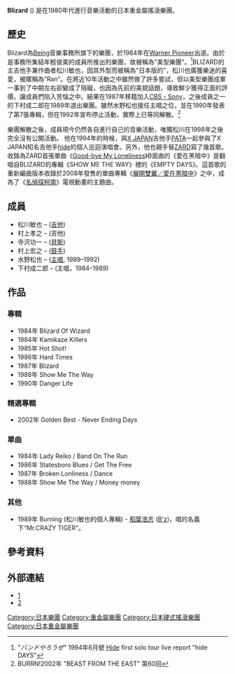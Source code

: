 {{Infobox musical artist <!-- See Wikipedia:WikiProject_Musicians -->
| name                = Blizard
| image                 = 
| caption            = 
| image_size            = 
| Landscape           = no
| background          = group_or_band
| alias               = 
| origin              = [[日本|日本]]
| genre               = [[重金属音乐|重金属音乐]], [[硬式搖滾|硬式搖滾]]
| years_active        = 1982<ref>http://www.spirit-of-metal.com/groupe-groupe-Blizard_(JAP)-l-en.html</ref>-1992
| label               = Warner Pioneer (1984-1987), CBS・Sony (1987-1992)
| associated_acts     = [[稻葉浩志|稻葉浩志]], [[ZARD|ZARD]]
| website             = 
| current_members     = 松川敏也<br />寺沢功一<br />村上孝之<br />村上宏之<br />水野松也
| past_members        = 下村成二郎 
}}

'''Blizard''' ({{lang|ja|ブリザード}}) 是在1980年代進行音樂活動的日本重金屬搖滾樂團。

==歷史==
Blizard為[[Being_(公司)|Being]]音樂事務所旗下的樂團，於1984年在[[Warner_Music_Japan|Warner Pioneer]]出道。由於是事務所集結年輕俊美的成員所推出的樂團，故被稱為"美型樂團"。<ref>"''バンドやろうぜ''" 1994年6月號 [[Hide|Hide]] first solo tour live report "hide DAYS"</ref>BLIZARD的主吉他手兼作曲者松川敏也，因其外型而被稱為"日本版的{{link-en|Randy Rhoads|Randy Rhoads}}"，松川也廣獲樂迷的喜愛，被暱稱為“Ran”。在將近10年活動之中雖然做了許多嘗試，但以美型樂團成軍一事到了中期左右卻變成了阻礙，也因為先前的美貌話題，導致鮮少獲得正面的評價，讓成員們陷入苦惱之中。結果在1987年移籍加入[[Sony_Music_Records|CBS・Sony]]，之後成員之一的下村成二郎在1989年退出樂團。雖然水野松也接任主唱之位，並在1990年發表了第7張專輯，但在1992年宣布停止活動，實際上已等同解散。<ref>BURRN!2002年 "BEAST FROM THE EAST" 第60回</ref>

樂團解散之後，成員現今仍然各自進行自己的音樂活動，唯獨松川在1998年之後完全沒有公開活動。
他在1994年的時候，與[[X_JAPAN|X JAPAN]]吉他手[[Pata_(吉他手)|PATA]]一起參與了X JAPAN知名吉他手[[hide|hide]]的個人巡迴演唱會。另外，他也親手替[[ZARD|ZARD]]寫了幾首歌。收錄為ZARD首張單曲《[[Good-bye_My_Loneliness|Good-bye My Loneliness]]》B面曲的《愛在黑暗中》是翻唱自BLIZARD的專輯《SHOW ME THE WAY》裡的《EMPTY DAYS》。這首歌的重新編曲版本收錄於2008年發售的單曲專輯《[[展開雙翼／愛在黑暗中|展開雙翼／愛在黑暗中]]》之中，成為了《[[名偵探柯南|名偵探柯南]]》電視動畫的主題曲。

==成員==
*松川敏也 – ([[吉他|吉他]])
*村上孝之 – (吉他)
*寺沢功一 – ([[電貝斯|貝斯]])
*村上宏之 – ([[鼓手|鼓手]])
*水野松也 – ([[主唱|主唱]], 1989–1992)
*下村成二郎 – (主唱，1984–1989)

== 作品 ==
=== 專輯 ===
* 1984年 Blizard Of Wizard
* 1984年 Kamikaze Killers
* 1985年 Hot Shot!
* 1986年 Hard Times
* 1987年 Blizard
* 1988年 Show Me The Way
* 1990年 Danger Life

=== 精選專輯 ===
* 2002年 Golden Best - Never Ending Days

=== 單曲 ===
* 1984年 Lady Reiko / Band On The Run
* 1986年 Statesboro Blues / Get The Free
* 1987年 Broken Lonliness / Dance
* 1988年 Show Me The Way / Money money

=== 其他 ===
* 1989年 Burning (松川敏也的個人專輯) - [[稻葉浩志|稻葉浩志]] ([[B'z|B'z]])，唱的名義下“Mr.CRAZY TIGER”。

==參考資料==
{{reflist}}

== 外部連結 ==
*[http://wmg.jp/artist/blizard/index.html] {{Wayback|url=http://wmg.jp/artist/blizard/index.html |date=20160709221215 }} {{ja}}
*[https://web.archive.org/web/20140228233523/http://www.110107.com/mob/pageShw.php?site=OTONANO&ima=1110&cd=blizard#name] {{ja}}

{{DEFAULTSORT:Blizard}}
[[Category:日本樂團|Category:日本樂團]]
[[Category:重金屬樂團|Category:重金屬樂團]]
[[Category:日本硬式搖滾樂團|Category:日本硬式搖滾樂團]]
[[Category:日本重金屬樂團|Category:日本重金屬樂團]]